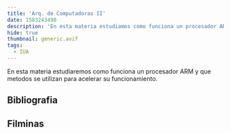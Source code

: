 ```yaml
---
title: 'Arq. de Computadoras II'
date: 1583243490
description: 'En esta materia estudiamos como funciona un procesador ARM y que metodos se utilizan para acelerar su funcionamiento.'
hide: true
thumbnail: generic.avif
tags:
  - IUA
---
```


En esta materia estudiaremos como funciona un procesador ARM y que metodos se utilizan para acelerar su funcionamiento.

## Bibliografia

## Filminas
